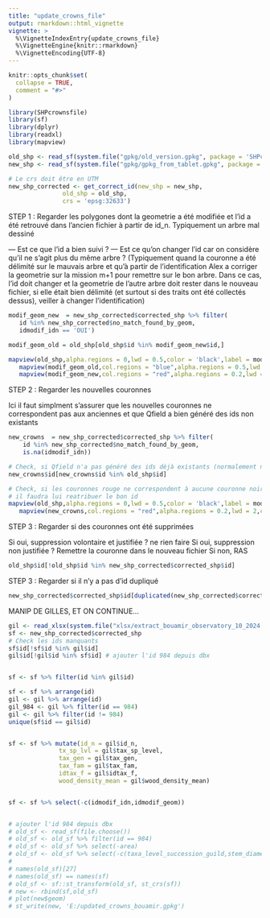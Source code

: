 ```yaml
---
title: "update_crowns_file"
output: rmarkdown::html_vignette
vignette: >
  %\VignetteIndexEntry{update_crowns_file}
  %\VignetteEngine{knitr::rmarkdown}
  %\VignetteEncoding{UTF-8}
---
```


```r
knitr::opts_chunk$set(
  collapse = TRUE,
  comment = "#>"
)
```

```r

library(SHPcrownsfile)
library(sf)
library(dplyr)
library(readxl)
library(mapview)
```

```r
old_shp <- read_sf(system.file("gpkg/old_version.gpkg", package = 'SHPcrownsfile'))
new_shp <- read_sf(system.file("gpkg/gpkg_from_tablet.gpkg", package = 'SHPcrownsfile'))

# Le crs doit être en UTM
new_shp_corrected <- get_correct_id(new_shp = new_shp, 
               old_shp = old_shp, 
               crs = 'epsg:32633')
```

STEP 1 : Regarder les polygones dont la geometrie a été modifiée et l'id a été 
retrouvé dans l'ancien fichier à partir de id_n. Typiquement un arbre mal dessiné

--- Est ce que l'id a bien suivi ? 
--- Est ce qu'on changer l'id car on considère qu'il ne s'agit plus du même arbre ?
(Typiquement quand la couronne a été délimité sur le mauvais arbre et qu'à partir 
de l'identification Alex a corriger la geometrie sur la mission m+1 pour remettre sur 
le bon arbre. Dans ce cas, l'id doit changer et la geometrie de l'autre arbre doit 
rester dans le nouveau fichier, si elle était bien délimité (et surtout si des traits 
ont été collectés dessus), veiller à changer l'identification)

```r
modif_geom_new  = new_shp_corrected$corrected_shp %>% filter(
   id %in% new_shp_corrected$no_match_found_by_geom,
   idmodif_idn == 'OUI')

modif_geom_old = old_shp[old_shp$id %in% modif_geom_new$id,]

mapview(old_shp,alpha.regions = 0,lwd = 0.5,color = 'black',label = modif_geom_old$id) +
   mapview(modif_geom_old,col.regions = "blue",alpha.regions = 0.5,lwd = 2,color ='blue',label = modif_geom_old$id) +
   mapview(modif_geom_new,col.regions = "red",alpha.regions = 0.2,lwd = 2,color = 'red',label = modif_geom_new$id)
```

STEP 2 : Regarder les nouvelles couronnes

Ici il faut simplment s'assurer que les nouvelles couronnes ne correspondent pas 
aux anciennes et que Qfield a bien généré des ids non existants


```r
new_crowns  = new_shp_corrected$corrected_shp %>% filter(
    id %in% new_shp_corrected$no_match_found_by_geom,
    is.na(idmodif_idn))

# Check, si Qfield n'a pas généré des ids déjà existants (normalement non)
new_crowns$id[new_crowns$id %in% old_shp$id]

# Check, si les couronnes rouge ne correspondent à aucune couronne noire, si c'est le 
# il faudra lui reatribuer le bon id
mapview(old_shp,alpha.regions = 0,lwd = 0.5,color = 'black',label = modif_geom_old$id) +
   mapview(new_crowns,col.regions = "red",alpha.regions = 0.2,lwd = 2,color = 'red',label = modif_geom_new$id)
```



STEP 3 : Regarder si des couronnes ont été supprimées

Si oui, suppression volontaire et justifiée ? ne rien faire
Si oui, suppression non justifiée ? Remettre la couronne dans le nouveau fichier
Si non, RAS

```r
old_shp$id[!old_shp$id %in% new_shp_corrected$corrected_shp$id] 
```


STEP 3 : Regarder si il n'y a pas d'id dupliqué

```r
new_shp_corrected$corrected_shp$id[duplicated(new_shp_corrected$corrected_shp$id)]
```
MANIP DE GILLES, ET ON CONTINUE...

```r
gil <- read_xlsx(system.file("xlsx/extract_bouamir_observatory_10_2024.xlsx", package = 'SHPcrownsfile'))
sf <- new_shp_corrected$corrected_shp
# Check les ids manquants
sf$id[!sf$id %in% gil$id]
gil$id[!gil$id %in% sf$id] # ajouter l'id 984 depuis dbx


sf <- sf %>% filter(id %in% gil$id)

sf <- sf %>% arrange(id)
gil <- gil %>% arrange(id)
gil_984 <- gil %>% filter(id == 984)
gil <- gil %>% filter(id != 984)
unique(sf$id == gil$id)


sf <- sf %>% mutate(id_n = gil$id_n,
              tx_sp_lvl = gil$tax_sp_level,
              tax_gen = gil$tax_gen,
              tax_fam = gil$tax_fam,
              idtax_f = gil$idtax_f,
              wood_density_mean = gil$wood_density_mean)


sf <- sf %>% select(-c(idmodif_idn,idmodif_geom))


# ajouter l'id 984 depuis dbx
# old_sf <- read_sf(file.choose())
# old_sf <- old_sf %>% filter(id == 984)
# old_sf <- old_sf %>% select(-area)
# old_sf <- old_sf %>% select(-c(taxa_level_succession_guild,stem_diameter_observations))
# 
# names(old_sf)[27]
# names(old_sf) == names(sf)
# old_sf <- sf::st_transform(old_sf, st_crs(sf))
# new <- rbind(sf,old_sf)
# plot(new$geom)
# st_write(new, 'E:/updated_crowns_bouamir.gpkg')
```

